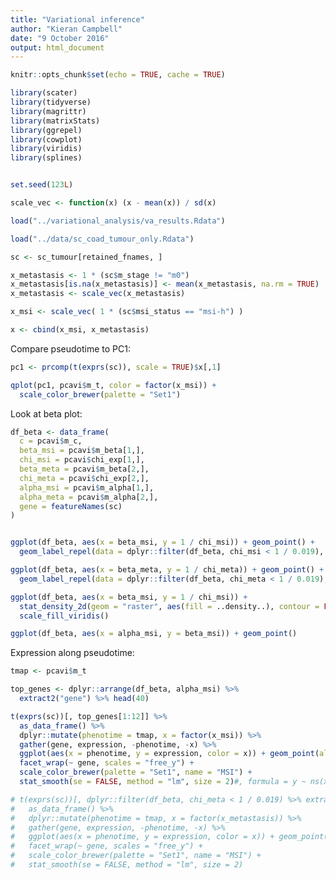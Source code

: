 ```yaml
---
title: "Variational inference"
author: "Kieran Campbell"
date: "9 October 2016"
output: html_document
---
```


```r
knitr::opts_chunk$set(echo = TRUE, cache = TRUE)

library(scater)
library(tidyverse)
library(magrittr)
library(matrixStats)
library(ggrepel)
library(cowplot)
library(viridis)
library(splines)


set.seed(123L)

scale_vec <- function(x) (x - mean(x)) / sd(x)
```


```r
load("../variational_analysis/va_results.Rdata")

load("../data/sc_coad_tumour_only.Rdata")

sc <- sc_tumour[retained_fnames, ]

x_metastasis <- 1 * (sc$m_stage != "m0")
x_metastasis[is.na(x_metastasis)] <- mean(x_metastasis, na.rm = TRUE)
x_metastasis <- scale_vec(x_metastasis)

x_msi <- scale_vec( 1 * (sc$msi_status == "msi-h") )

x <- cbind(x_msi, x_metastasis)
```

Compare pseudotime to PC1:

```r
pc1 <- prcomp(t(exprs(sc)), scale = TRUE)$x[,1]

qplot(pc1, pcavi$m_t, color = factor(x_msi)) +
  scale_color_brewer(palette = "Set1")
```

Look at beta plot:


```r
df_beta <- data_frame(
  c = pcavi$m_c,
  beta_msi = pcavi$m_beta[1,],
  chi_msi = pcavi$chi_exp[1,],
  beta_meta = pcavi$m_beta[2,],
  chi_meta = pcavi$chi_exp[2,],
  alpha_msi = pcavi$m_alpha[1,],
  alpha_meta = pcavi$m_alpha[2,],
  gene = featureNames(sc)
)


ggplot(df_beta, aes(x = beta_msi, y = 1 / chi_msi)) + geom_point() +
  geom_label_repel(data = dplyr::filter(df_beta, chi_msi < 1 / 0.019), aes(label = gene))

ggplot(df_beta, aes(x = beta_meta, y = 1 / chi_meta)) + geom_point() +
  geom_label_repel(data = dplyr::filter(df_beta, chi_meta < 1 / 0.019), aes(label = gene))

ggplot(df_beta, aes(x = beta_msi, y = 1 / chi_msi)) +
  stat_density_2d(geom = "raster", aes(fill = ..density..), contour = FALSE) +
  scale_fill_viridis()

ggplot(df_beta, aes(x = alpha_msi, y = beta_msi)) + geom_point()
```


Expression along pseudotime:

```r
tmap <- pcavi$m_t

top_genes <- dplyr::arrange(df_beta, alpha_msi) %>% 
  extract2("gene") %>% head(40)

t(exprs(sc))[, top_genes[1:12]] %>% 
  as_data_frame() %>% 
  dplyr::mutate(phenotime = tmap, x = factor(x_msi)) %>% 
  gather(gene, expression, -phenotime, -x) %>% 
  ggplot(aes(x = phenotime, y = expression, color = x)) + geom_point(alpha = 0.4) +
  facet_wrap(~ gene, scales = "free_y") + 
  scale_color_brewer(palette = "Set1", name = "MSI") +
  stat_smooth(se = FALSE, method = "lm", size = 2)#, formula = y ~ ns(x,3))

# t(exprs(sc))[, dplyr::filter(df_beta, chi_meta < 1 / 0.019) %>% extract2("gene")] %>% 
#   as_data_frame() %>% 
#   dplyr::mutate(phenotime = tmap, x = factor(x_metastasis)) %>% 
#   gather(gene, expression, -phenotime, -x) %>% 
#   ggplot(aes(x = phenotime, y = expression, color = x)) + geom_point(alpha = 0.4) +
#   facet_wrap(~ gene, scales = "free_y") + 
#   scale_color_brewer(palette = "Set1", name = "MSI") +
#   stat_smooth(se = FALSE, method = "lm", size = 2)
```




